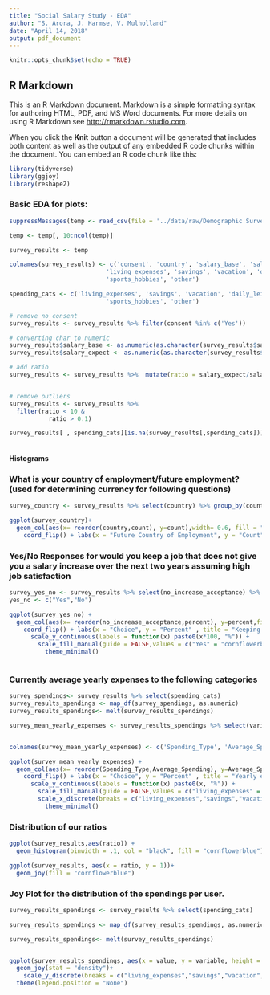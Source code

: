 ```yaml
---
title: "Social Salary Study - EDA"
author: "S. Arora, J. Harmse, V. Mulholland"
date: "April 14, 2018"
output: pdf_document
---
```


```r
knitr::opts_chunk$set(echo = TRUE)
```

## R Markdown

This is an R Markdown document. Markdown is a simple formatting syntax for authoring HTML, PDF, and MS Word documents. For more details on using R Markdown see <http://rmarkdown.rstudio.com>.

When you click the **Knit** button a document will be generated that includes both content as well as the output of any embedded R code chunks within the document. You can embed an R code chunk like this:

```r
library(tidyverse)
library(ggjoy)
library(reshape2)
```


### Basic EDA for plots:


```r
suppressMessages(temp <- read_csv(file = '../data/raw/Demographic Survey.csv')) # local path - remove identifiers beforehand

temp <- temp[, 10:ncol(temp)]

survey_results <- temp

colnames(survey_results) <- c('consent', 'country', 'salary_base', 'salary_expect', 'no_increase_acceptance', 
                           'living_expenses', 'savings', 'vacation', 'daily_leisure', 'consumption_goods', 
                           'sports_hobbies', 'other')

spending_cats <- c('living_expenses', 'savings', 'vacation', 'daily_leisure', 'consumption_goods', 
                           'sports_hobbies', 'other')

# remove no consent
survey_results <- survey_results %>% filter(consent %in% c('Yes')) 

# converting char to numeric
survey_results$salary_base <- as.numeric(as.character(survey_results$salary_base))
survey_results$salary_expect <- as.numeric(as.character(survey_results$salary_expect))

# add ratio 
survey_results <- survey_results %>%  mutate(ratio = salary_expect/salary_base )


# remove outliers
survey_results <- survey_results %>% 
  filter(ratio < 10 & 
           ratio > 0.1)

survey_results[ , spending_cats][is.na(survey_results[,spending_cats])] <- 0



```



#### Histograms


### What is your country of employment/future employment? (used for determining currency for following questions)


```r

survey_country <- survey_results %>% select(country) %>% group_by(country) %>% summarise(count = n())

ggplot(survey_country)+
  geom_col(aes(x= reorder(country,count), y=count),width= 0.6, fill = "#FF8080") + 
    coord_flip() + labs(x = "Future Country of Employment", y = "Count" , title = "Future Country of Employment chosen by the respondents") + theme_minimal()

```





### Yes/No Responses for would you keep a job that does not give you a salary increase over the next two years assuming high job satisfaction

```r

survey_yes_no <- survey_results %>% select(no_increase_acceptance) %>% group_by(no_increase_acceptance) %>% summarise(percent = n()/length(survey_results$no_increase_acceptance))
yes_no <- c("Yes","No")

ggplot(survey_yes_no) +
  geom_col(aes(x= reorder(no_increase_acceptance,percent), y=percent,fill = yes_no),width = 0.2) +
    coord_flip() + labs(x = "Choice", y = "Percent" , title = "Keeping a high satisfying job without a salary increase over next 2 years") +
      scale_y_continuous(labels = function(x) paste0(x*100, "%")) + 
        scale_fill_manual(guide = FALSE,values = c("Yes" = "cornflowerblue", "No" = "firebrick3"))+
          theme_minimal()



```



### Currently average yearly expenses to the following categories 

```r


survey_spendings<- survey_results %>% select(spending_cats) 
survey_results_spendings <- map_df(survey_spendings, as.numeric)
survey_results_spendings<- melt(survey_results_spendings)

survey_mean_yearly_expenses <- survey_results_spendings %>% select(variable,value) %>% group_by(variable) %>% summarise(mean(value))


colnames(survey_mean_yearly_expenses) <- c('Spending_Type', 'Average_Spending')

```

```r


ggplot(survey_mean_yearly_expenses) +
  geom_col(aes(x= reorder(Spending_Type,Average_Spending), y=Average_Spending,fill = survey_mean_yearly_expenses$Spending_Type),width = 0.5) +
    coord_flip() + labs(x = "Choice", y = "Percent" , title = "Yearly expenses") +
      scale_y_continuous(labels = function(x) paste0(x, "%")) + 
        scale_fill_manual(guide = FALSE,values = c("living_expenses" = "cornflowerblue", "savings" = "firebrick3","vacation" = "black","daily_leisure" ="coral2","consumption_goods"= "blue","sports_hobbies"= "pink","other" ="green"))+
        scale_x_discrete(breaks = c("living_expenses","savings","vacation","daily_leisure","consumption_goods","sports_hobbies","other"),labels=c("Living   Expenses","Savings","Vacation","Daily Leisure","Consumption Goods","Sports Hobbies","Other") ) +
          theme_minimal()


```





### Distribution of our ratios


```r

ggplot(survey_results,aes(ratio)) +
  geom_histogram(binwidth = .1, col = "black", fill = "cornflowerblue")


```





```r
ggplot(survey_results, aes(x = ratio, y = 1))+
  geom_joy(fill = "cornflowerblue")

```




### Joy Plot for the distribution of the spendings per user. 

```r


survey_results_spendings <- survey_results %>% select(spending_cats)

survey_results_spendings <- map_df(survey_results_spendings, as.numeric)

survey_results_spendings<- melt(survey_results_spendings)


ggplot(survey_results_spendings, aes(x = value, y = variable, height = ..density.., fill = variable ))+
  geom_joy(stat = "density")+
    scale_y_discrete(breaks = c("living_expenses","savings","vacation","daily_leisure","consumption_goods","sports_hobbies","other"),labels=c("Living   Expenses","Savings","Vacation","Daily Leisure","Consumption Goods","Sports Hobbies","Other")) +
  theme(legend.position = "None")

```






